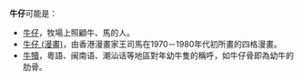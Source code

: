 '''牛仔'''可能是：
*[[牛仔|牛仔]]，牧場上照顧牛、馬的人。
*[[牛仔_(漫畫)|牛仔 (漫畫)]]，由香港漫畫家王司馬在1970－1980年代初所畫的四格漫畫。
*[[牛犢|牛犢]]，粵語、闽南语、潮汕话等地區對年幼牛隻的稱呼，如牛仔骨即為幼牛的肋骨。

{{disambig|Cat=二字消歧義|T}}